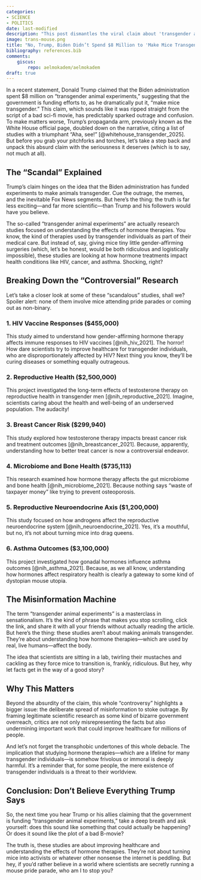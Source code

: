 ```yaml
---
categories:
- SCIENCE
- POLITICS
date: last-modified
description: "This post dismantles the viral claim about 'transgender animal experiments,' revealing the truth: research on hormone therapies for conditions like HIV and cancer. With humor, it critiques sensationalism and transphobia, urging readers to question outrageous headlines and value science."
image: trans-mouse.png
title: "No, Trump, Biden Didn’t Spend $8 Million to 'Make Mice Transgender'"
bibliography: references.bib
comments:
    giscus:
        repo: aelmokadem/aelmokadem
draft: true
---
```



In a recent statement, Donald Trump claimed that the Biden administration spent $8 million on "transgender animal experiments," suggesting that the government is funding efforts to, as he dramatically put it, "make mice transgender." This claim, which sounds like it was ripped straight from the script of a bad sci-fi movie, has predictably sparked outrage and confusion. To make matters worse, Trump’s propaganda arm, previously known as the White House official page, doubled down on the narrative, citing a list of studies with a triumphant "Aha, see!" [@whitehouse_transgender_2025]. But before you grab your pitchforks and torches, let’s take a step back and unpack this absurd claim with the seriousness it deserves (which is to say, not much at all).


## The "Scandal" Explained

Trump’s claim hinges on the idea that the Biden administration has funded experiments to make animals transgender. Cue the outrage, the memes, and the inevitable Fox News segments. But here’s the thing: the truth is far less exciting—and far more scientific—than Trump and his followers would have you believe.

The so-called "transgender animal experiments" are actually research studies focused on understanding the effects of hormone therapies. You know, the kind of therapies used by transgender individuals as part of their medical care. But instead of, say, giving mice tiny little gender-affirming surgeries (which, let’s be honest, would be both ridiculous and logistically impossible), these studies are looking at how hormone treatments impact health conditions like HIV, cancer, and asthma. Shocking, right?


## Breaking Down the "Controversial" Research

Let’s take a closer look at some of these "scandalous" studies, shall we? Spoiler alert: none of them involve mice attending pride parades or coming out as non-binary.

### 1. **HIV Vaccine Responses ($455,000)**  
This study aimed to understand how gender-affirming hormone therapy affects immune responses to HIV vaccines [@nih_hiv_2021]. The horror! How dare scientists try to improve healthcare for transgender individuals, who are disproportionately affected by HIV? Next thing you know, they’ll be curing diseases or something equally outrageous.

### 2. **Reproductive Health ($2,500,000)**  
This project investigated the long-term effects of testosterone therapy on reproductive health in transgender men [@nih_reproductive_2021]. Imagine, scientists caring about the health and well-being of an underserved population. The audacity!

### 3. **Breast Cancer Risk ($299,940)**  
This study explored how testosterone therapy impacts breast cancer risk and treatment outcomes [@nih_breastcancer_2021]. Because, apparently, understanding how to better treat cancer is now a controversial endeavor.

### 4. **Microbiome and Bone Health ($735,113)**  
This research examined how hormone therapy affects the gut microbiome and bone health [@nih_microbiome_2021]. Because nothing says "waste of taxpayer money" like trying to prevent osteoporosis.

### 5. **Reproductive Neuroendocrine Axis ($1,200,000)**  
This study focused on how androgens affect the reproductive neuroendocrine system [@nih_neuroendocrine_2021]. Yes, it’s a mouthful, but no, it’s not about turning mice into drag queens.

### 6. **Asthma Outcomes ($3,100,000)**  
This project investigated how gonadal hormones influence asthma outcomes [@nih_asthma_2021]. Because, as we all know, understanding how hormones affect respiratory health is clearly a gateway to some kind of dystopian mouse utopia.

## The Misinformation Machine

The term "transgender animal experiments" is a masterclass in sensationalism. It’s the kind of phrase that makes you stop scrolling, click the link, and share it with all your friends without actually reading the article. But here’s the thing: these studies aren’t about making animals transgender. They’re about understanding how hormone therapies—which are used by real, live humans—affect the body. 

The idea that scientists are sitting in a lab, twirling their mustaches and cackling as they force mice to transition is, frankly, ridiculous. But hey, why let facts get in the way of a good story?

## Why This Matters

Beyond the absurdity of the claim, this whole "controversy" highlights a bigger issue: the deliberate spread of misinformation to stoke outrage. By framing legitimate scientific research as some kind of bizarre government overreach, critics are not only misrepresenting the facts but also undermining important work that could improve healthcare for millions of people.

And let’s not forget the transphobic undertones of this whole debacle. The implication that studying hormone therapies—which are a lifeline for many transgender individuals—is somehow frivolous or immoral is deeply harmful. It’s a reminder that, for some people, the mere existence of transgender individuals is a threat to their worldview.

## Conclusion: Don’t Believe Everything Trump Says

So, the next time you hear Trump or his allies claiming that the government is funding "transgender animal experiments," take a deep breath and ask yourself: does this sound like something that could actually be happening? Or does it sound like the plot of a bad B-movie? 

The truth is, these studies are about improving healthcare and understanding the effects of hormone therapies. They’re not about turning mice into activists or whatever other nonsense the internet is peddling. But hey, if you’d rather believe in a world where scientists are secretly running a mouse pride parade, who am I to stop you?

